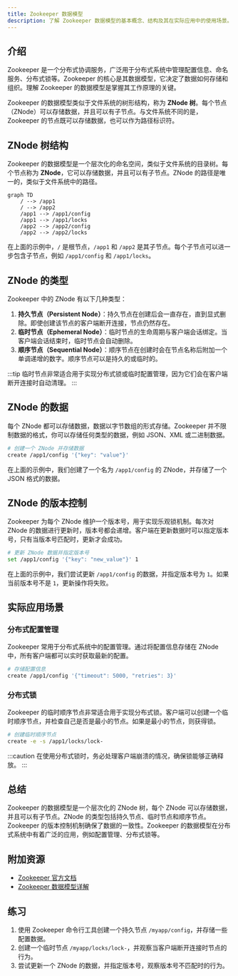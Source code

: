 ```yaml
---
title: Zookeeper 数据模型
description: 了解 Zookeeper 数据模型的基本概念、结构及其在实际应用中的使用场景。
---
```


## 介绍

Zookeeper 是一个分布式协调服务，广泛用于分布式系统中管理配置信息、命名服务、分布式锁等。Zookeeper 的核心是其数据模型，它决定了数据如何存储和组织。理解 Zookeeper 的数据模型是掌握其工作原理的关键。

Zookeeper 的数据模型类似于文件系统的树形结构，称为 **ZNode 树**。每个节点（ZNode）可以存储数据，并且可以有子节点。与文件系统不同的是，Zookeeper 的节点既可以存储数据，也可以作为路径标识符。

## ZNode 树结构

Zookeeper 的数据模型是一个层次化的命名空间，类似于文件系统的目录树。每个节点称为 **ZNode**，它可以存储数据，并且可以有子节点。ZNode 的路径是唯一的，类似于文件系统中的路径。

```mermaid
graph TD
    / --> /app1
    / --> /app2
    /app1 --> /app1/config
    /app1 --> /app1/locks
    /app2 --> /app2/config
    /app2 --> /app2/locks
```

在上面的示例中，`/` 是根节点，`/app1` 和 `/app2` 是其子节点。每个子节点可以进一步包含子节点，例如 `/app1/config` 和 `/app1/locks`。

## ZNode 的类型

Zookeeper 中的 ZNode 有以下几种类型：

1. **持久节点（Persistent Node）**：持久节点在创建后会一直存在，直到显式删除。即使创建该节点的客户端断开连接，节点仍然存在。
2. **临时节点（Ephemeral Node）**：临时节点的生命周期与客户端会话绑定。当客户端会话结束时，临时节点会自动删除。
3. **顺序节点（Sequential Node）**：顺序节点在创建时会在节点名称后附加一个单调递增的数字。顺序节点可以是持久的或临时的。

:::tip
临时节点非常适合用于实现分布式锁或临时配置管理，因为它们会在客户端断开连接时自动清理。
:::

## ZNode 的数据

每个 ZNode 都可以存储数据，数据以字节数组的形式存储。Zookeeper 并不限制数据的格式，你可以存储任何类型的数据，例如 JSON、XML 或二进制数据。

```bash
# 创建一个 ZNode 并存储数据
create /app1/config '{"key": "value"}'
```

在上面的示例中，我们创建了一个名为 `/app1/config` 的 ZNode，并存储了一个 JSON 格式的数据。

## ZNode 的版本控制

Zookeeper 为每个 ZNode 维护一个版本号，用于实现乐观锁机制。每次对 ZNode 的数据进行更新时，版本号都会递增。客户端在更新数据时可以指定版本号，只有当版本号匹配时，更新才会成功。

```bash
# 更新 ZNode 数据并指定版本号
set /app1/config '{"key": "new_value"}' 1
```

在上面的示例中，我们尝试更新 `/app1/config` 的数据，并指定版本号为 `1`。如果当前版本号不是 `1`，更新操作将失败。

## 实际应用场景

### 分布式配置管理

Zookeeper 常用于分布式系统中的配置管理。通过将配置信息存储在 ZNode 中，所有客户端都可以实时获取最新的配置。

```bash
# 存储配置信息
create /app1/config '{"timeout": 5000, "retries": 3}'
```

### 分布式锁

Zookeeper 的临时顺序节点非常适合用于实现分布式锁。客户端可以创建一个临时顺序节点，并检查自己是否是最小的节点。如果是最小的节点，则获得锁。

```bash
# 创建临时顺序节点
create -e -s /app1/locks/lock-
```

:::caution
在使用分布式锁时，务必处理客户端崩溃的情况，确保锁能够正确释放。
:::

## 总结

Zookeeper 的数据模型是一个层次化的 ZNode 树，每个 ZNode 可以存储数据，并且可以有子节点。ZNode 的类型包括持久节点、临时节点和顺序节点。Zookeeper 的版本控制机制确保了数据的一致性。Zookeeper 的数据模型在分布式系统中有着广泛的应用，例如配置管理、分布式锁等。

## 附加资源

- [Zookeeper 官方文档](https://zookeeper.apache.org/doc/current/)
- [Zookeeper 数据模型详解](https://zookeeper.apache.org/doc/current/zookeeperOver.html#sc_dataModelNameSpace)

## 练习

1. 使用 Zookeeper 命令行工具创建一个持久节点 `/myapp/config`，并存储一些配置数据。
2. 创建一个临时节点 `/myapp/locks/lock-`，并观察当客户端断开连接时节点的行为。
3. 尝试更新一个 ZNode 的数据，并指定版本号，观察版本号不匹配时的行为。
